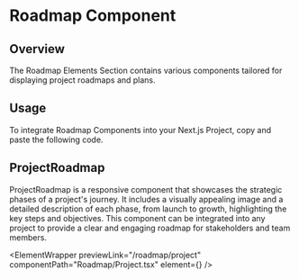 
# Roadmap Component

## Overview

The Roadmap Elements Section contains various components tailored for displaying project roadmaps and plans.

## Usage

To integrate Roadmap Components into your Next.js Project, copy and paste the following code.

## ProjectRoadmap

ProjectRoadmap is a responsive component that showcases the strategic phases of a project's journey. It includes a visually appealing image and a detailed description of each phase, from launch to growth, highlighting the key steps and objectives. This component can be integrated into any project to provide a clear and engaging roadmap for stakeholders and team members.

<ElementWrapper
  previewLink="/roadmap/project"
  componentPath="Roadmap/Project.tsx"
  element={<Project />}
/>

